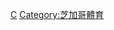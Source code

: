 {{Catnav|頁面分類|...|棒球|棒球隊|美國職棒大聯盟球隊}}
{{Catnav|頁面分類|...|美國棒球|美國職棒大聯盟|美國職棒大聯盟球隊}}
{{catmore}}
{{Commonscat|Chicago Cubs}}

[[Category:美國職棒大聯盟球隊|C]]
[[Category:芝加哥體育|Category:芝加哥體育]]